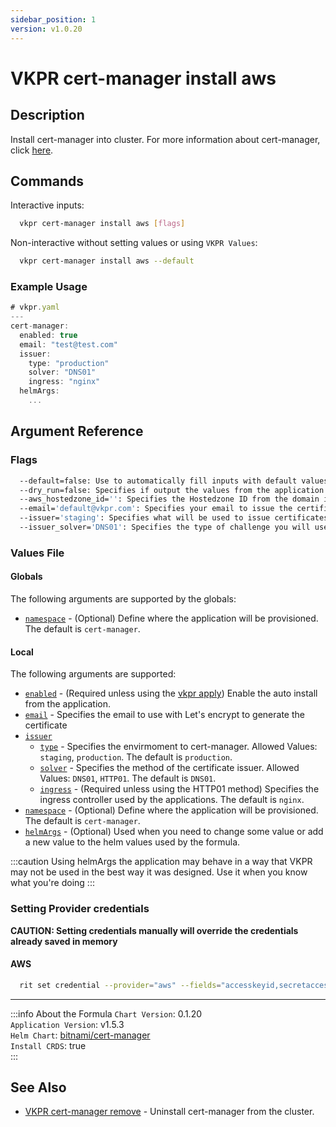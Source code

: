 ```yaml
---
sidebar_position: 1
version: v1.0.20
---
```


# VKPR cert-manager install aws

## Description

Install cert-manager into cluster. For more information about cert-manager, click [here](https://cert-manager.io/docs/).

## Commands

Interactive inputs:

```bash
  vkpr cert-manager install aws [flags]
```

Non-interactive without setting values or using `VKPR Values`:

```bash
  vkpr cert-manager install aws --default
```

### Example Usage

```jsx title="vkpr cert-manager install aws --default"
# vkpr.yaml
---
cert-manager:
  enabled: true
  email: "test@test.com"
  issuer:
    type: "production"
    solver: "DNS01"
    ingress: "nginx"
  helmArgs:
    ...
```

## Argument Reference

### Flags

```sh
  --default=false: Use to automatically fill inputs with default values.
  --dry_run=false: Specifies if output the values from the application.
  --aws_hostedzone_id='': Specifies the Hostedzone ID from the domain in Route53.
  --email='default@vkpr.com': Specifies your email to issue the certificate.
  --issuer='staging': Specifies what will be used to issue certificates.
  --issuer_solver='DNS01': Specifies the type of challenge you will use to issue the certificate.
```

### Values File

#### Globals

The following arguments are supported by the globals:

- [`namespace`](#argument-reference) - (Optional) Define where the application will be provisioned. The default is `cert-manager`.

#### Local

The following arguments are supported:

- [`enabled`](#argument-reference) - (Required unless using the [vkpr apply](/docs/commands/vkpr_apply)) Enable the auto install from the application.
- [`email`](#argument-reference) - Specifies the email to use with Let's encrypt to generate the certificate
- [`issuer`](#argument-reference)
  - [`type`](#argument-reference) - Specifies the envirmoment to cert-manager. Allowed Values: `staging`, `production`. The default is `production`.
  - [`solver`](#argument-reference) - Specifies the method of the certificate issuer. Allowed Values: `DNS01`, `HTTP01`. The default is `DNS01`.
  - [`ingress`](#argument-reference) - (Required unless using the HTTP01 method) Specifies the ingress controller used by the applications. The default is `nginx`.
- [`namespace`](#argument-reference) - (Optional) Define where the application will be provisioned. The default is `cert-manager`.
- [`helmArgs`](#argument-reference) - (Optional) Used when you need to change some value or add a new value to the helm values used by the formula.

:::caution
Using helmArgs the application may behave in a way that VKPR may not be used in the best way it was designed.
Use it when you know what you're doing
:::

### Setting Provider credentials

**CAUTION: Setting credentials manually will override the credentials already saved in memory**

#### AWS

```bash
  rit set credential --provider="aws" --fields="accesskeyid,secretaccesskey,region" --values="your-accesskey,your-secretaccess,your-region"
```

---

:::info About the Formula
`Chart Version`: 0.1.20 <br/>
`Application Version`: v1.5.3 <br/>
`Helm Chart`: [bitnami/cert-manager](https://artifacthub.io/packages/helm/bitnami/cert-manager) <br/>
`Install CRDS`: true <br/>
:::

## See Also

- [VKPR cert-manager remove](/docs/commands/cert-manager/vkpr_cert-manager_remove) - Uninstall cert-manager from the cluster.
